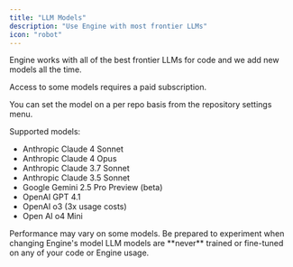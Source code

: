 ```yaml
---
title: "LLM Models"
description: "Use Engine with most frontier LLMs"
icon: "robot"
---
```


Engine works with all of the best frontier LLMs for code and we add new models all the time.

<Note>
  Access to some models requires a paid subscription.
</Note>

You can set the model on a per repo basis from the repository settings menu.

Supported models:

- Anthropic Claude 4 Sonnet
- Anthropic Claude 4 Opus
- Anthropic Claude 3.7 Sonnet
- Anthropic Claude 3.5 Sonnet
- Google Gemini 2.5 Pro Preview (beta)
- OpenAI GPT 4.1
- OpenAI o3 (3x usage costs)
- Open AI o4 Mini

<Warning>
  Performance may vary on some models. Be prepared to experiment when changing Engine's model
</Warning>

<Check>
  LLM models are **never** trained or fine-tuned on any of your code or Engine usage.
</Check>